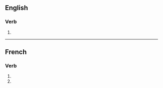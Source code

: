 {{also|scrabblés}}

==English==

===Verb===
{{head|en|verb form}}

# {{en-third-person singular of|scrabble}}

----

==French==

===Verb===
{{head|fr|verb form}}

# {{inflection of|scrabbler||2|s|pres|indc|lang=fr}}
# {{inflection of|scrabbler||2|s|pres|subj|lang=fr}}
